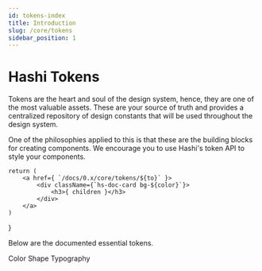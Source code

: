 ```yaml
---
id: tokens-index
title: Introduction
slug: /core/tokens
sidebar_position: 1
---
```


# Hashi Tokens

Tokens are the heart and soul of the design system, hence, they are one of the most valuable assets. These are your source of truth and provides a centralized repository of design constants that will be used throughout the design system.

One of the philosophies applied to this is that these are the building blocks for creating components. We encourage you to use Hashi's token API to style your components.

    return (
        <a href={ `/docs/0.x/core/tokens/${to}` }>
            <div className={`hs-doc-card bg-${color}`}>
                <h3>{ children }</h3>
            </div>
        </a>
    )
}

Below are the documented essential tokens.

<section class="grid">
    <TokenCard to="color-tokens" color="scarlet-400">Color</TokenCard>
    <TokenCard to="shape-tokens" color="native-blue-400">Shape</TokenCard>
    <TokenCard to="typography-tokens" color="plox-400">Typography</TokenCard>
</section>

